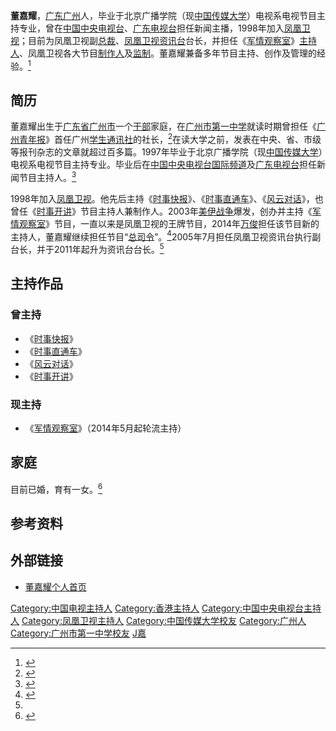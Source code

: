 {{艺人
|姓名 =董嘉耀
|类型 =节目主持
|本名 =
|英文名 =
|国籍 ={{PRC}}
|民族 =[[汉族|汉族]]
|籍贯 =[[广东|广东]]
|出生日期 ={{Birth date and age|year=1975|month=2|day=9}}
|出生地点 ={{CHN}}[[广东省|广东省]][[广州市|广州市]]
|职业 =[[主持人|主持人]]、[[制作人|制作人]]
|语言 =[[普通话|普通话]]、[[粤语|粤语]]和[[英语|英语]]
|教育程度 =[[中国传媒大学|中国传媒大学]]电视节目主持专业
|配偶= 已婚
|儿女= 一个女儿
|经纪公司 =[[凤凰卫视|凤凰卫视]]
}}
'''董嘉耀'''{{BD|1975年|2月9日|||catIdx=D}}，[[广东|广东]][[广州|广州]]人，毕业于北京广播学院（现[[中国传媒大学|中国传媒大学]]）电视系电视节目主持专业，曾在[[中国中央电视台|中国中央电视台]]、[[广东电视台|广东电视台]]担任新闻主播，1998年加入[[凤凰卫视|凤凰卫视]]；目前为凤凰卫视副[[总裁|总裁]]、[[凤凰卫视资讯台|凤凰卫视资讯台]]台长，并担任《[[军情观察室|军情观察室]]》[[主持人|主持人]]、凤凰卫视各大节目[[制作人|制作人]]及[[监制|监制]]。董嘉耀兼备多年节目主持、创作及管理的经验。<ref name="简历">{{Cite web |url=http://phtv.ifeng.com/star/dongjiayao/detail_2014_02/17/33894485_0.shtml |title=董嘉耀简历 |access-date=2014-07-27 |archive-date=2020-02-01 |archive-url=https://web.archive.org/web/20200201103609/http://phtv.ifeng.com/star/dongjiayao/detail_2014_02/17/33894485_0.shtml |dead-url=no }}</ref>

==简历==
董嘉耀出生于[[广东省|广东省]][[广州市|广州市]]一个[[干部|干部]]家庭，在[[广州市第一中学|广州市第一中学]]就读时期曾担任《[[广州青年报|广州青年报]]》首任广州[[学生通讯社|学生通讯社]]的社长，<ref>{{Cite web |url=http://www.gzsyz.com/zt9/Detail.aspx?fid=7E83EAEABDE20A8C&fsid=3d9f3a8720837471&feid=03B92ED4EDD84FD5 |title=广州市第一中学1988-2008届著名校友 |access-date=2014-08-31 |archive-url=https://web.archive.org/web/20140903071902/http://www.gzsyz.com/zt9/Detail.aspx?fid=7E83EAEABDE20A8C&fsid=3d9f3a8720837471&feid=03B92ED4EDD84FD5 |archive-date=2014-09-03 |dead-url=yes }}</ref>在读大学之前，发表在中央、省、市级等报刊杂志的文章就超过百多篇。1997年毕业于北京广播学院（现[[中国传媒大学|中国传媒大学]]）电视系电视节目主持专业。毕业后在[[中国中央电视台国际频道|中国中央电视台国际频道]]及[[广东电视台|广东电视台]]担任新闻节目主持人。<ref>{{Cite web |url=http://phtv.ifeng.com/star/dongjiayao/detail_2009_06/23/1075099_0.shtml |title=董嘉耀个人资料 |access-date=2014-07-27 |archive-date=2019-08-20 |archive-url=https://web.archive.org/web/20190820213544/http://phtv.ifeng.com/star/dongjiayao/detail_2009_06/23/1075099_0.shtml |dead-url=no }}</ref>

1998年加入[[凤凰卫视|凤凰卫视]]。他先后主持《[[时事快报|时事快报]]》、《[[时事直通车|时事直通车]]》、《[[风云对话|风云对话]]》，也曾任《[[时事开讲|时事开讲]]》节目主持人兼制作人。2003年[[美伊战争|美伊战争]]爆发，创办并主持《[[军情观察室|军情观察室]]》节目，一直以来是凤凰卫视的王牌节目，2014年[[万俊|万俊]]担任该节目新的主持人，董嘉耀继续担任节目“[[总司令|总司令]]”。<ref>{{Cite web |url=http://v.ifeng.com/news/society/2014005/014d8eaf-fb1d-4859-a6c1-6849ce6cc097.shtml |title=20140510点滴凤凰人 《军情观察室》阵容壮大 节目制作注入新血 |access-date=2014-07-27 |archive-date=2019-08-23 |archive-url=https://web.archive.org/web/20190823161405/http://v.ifeng.com/news/society/2014005/014d8eaf-fb1d-4859-a6c1-6849ce6cc097.shtml |dead-url=no }}</ref>2005年7月担任凤凰卫视资讯台执行副台长，并于2011年起升为资讯台台长。<ref name="简历"/>

==主持作品==
===曾主持===
*《[[时事快报|时事快报]]》
*《[[时事直通车|时事直通车]]》
*《[[风云对话|风云对话]]》
*《[[时事开讲|时事开讲]]》
===现主持===
*《[[军情观察室|军情观察室]]》（2014年5月起轮流主持）

==家庭==
目前已婚，育有一女。<ref>{{Cite web |url=http://phtv.ifeng.com/album/detail_2011_08/31/8828715_0.shtml |title=董嘉耀与妻子女儿的甜蜜合影 |access-date=2014-07-27 |archive-date=2020-10-01 |archive-url=https://web.archive.org/web/20201001052021/http://phtv.ifeng.com/album/detail_2011_08/31/8828715_0.shtml |dead-url=no }}</ref>

==参考资料==
{{reflist}}
==外部链接==
*[http://phtv.ifeng.com/star/dongjiayao/ 董嘉耀个人首页] {{Wayback|url=http://phtv.ifeng.com/star/dongjiayao/ |date=20210211215734 }}
{{凤凰卫视控股有限公司}}
{{DEFAULTSORT:D董}}
[[Category:中国电视主持人|Category:中国电视主持人]]
[[Category:香港主持人|Category:香港主持人]]
[[Category:中国中央电视台主持人|Category:中国中央电视台主持人]]
[[Category:凤凰卫视主持人|Category:凤凰卫视主持人]]
[[Category:中国传媒大学校友|Category:中国传媒大学校友]]
[[Category:广州人|Category:广州人]]
[[Category:广州市第一中学校友|Category:广州市第一中学校友]]
[[Category:董姓|J嘉]]